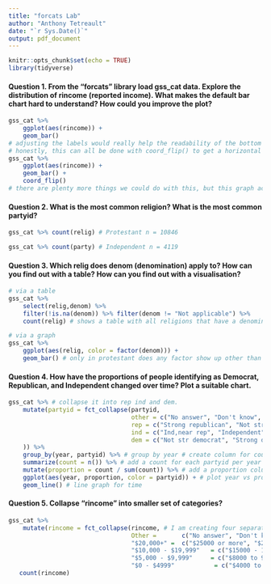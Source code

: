---
title: "forcats Lab"
author: "Anthony Tetreault"
date: "`r Sys.Date()`"
output: pdf_document
---

```{r setup, include=FALSE}
knitr::opts_chunk$set(echo = TRUE)
library(tidyverse)
```

#### Question 1.  From the "forcats" library load gss_cat data. Explore the distribution of rincome (reported income). What makes the default bar chart hard to understand? How could you improve the plot?
```{r}
gss_cat %>% 
    ggplot(aes(rincome)) +
    geom_bar()
# adjusting the labels would really help the readability of the bottom level. We could also reorder the x axis to go from lowest to highest.
# honestly, this can all be done with coord_flip() to get a horizontal bar chart, as well, if we have to do a bar chart.
gss_cat %>% 
    ggplot(aes(rincome)) +
    geom_bar() +
    coord_flip()
# there are plenty more things we could do with this, but this graph accurately shows the distribution of rincome by itself.
```

#### Question 2.  What is the most common religion? What is the most common partyid?
```{r}
gss_cat %>% count(relig) # Protestant n = 10846

gss_cat %>% count(party) # Independent n = 4119
```

#### Question 3.  Which relig does denom (denomination) apply to? How can you find out with a table? How can you find out with a visualisation?
```{r}
# via a table
gss_cat %>% 
    select(relig,denom) %>% 
    filter(!is.na(denom)) %>% filter(denom != "Not applicable") %>% 
    count(relig) # shows a table with all religions that have a denomination that is !na or "Not applicable". I guess I could have mutated the table to make all Not applicable values = to NA or used factors to do that.

# via a graph
gss_cat %>% 
    ggplot(aes(relig, color = factor(denom))) + 
    geom_bar() # only in protestant does any factor show up other than "No Answer" or "Don't Know"

```

#### Question 4.  How have the proportions of people identifying as Democrat, Republican, and Independent changed over time? Plot a suitable chart.
```{r}
gss_cat %>% # collapse it into rep ind and dem. 
    mutate(partyid = fct_collapse(partyid,
                                  other = c("No answer", "Don't know", "Other party"),
                                  rep = c("Strong republican", "Not str republican"),
                                  ind = c("Ind,near rep", "Independent", "Ind,near dem"),
                                  dem = c("Not str democrat", "Strong democrat")
    )) %>% 
    group_by(year, partyid) %>% # group by year # create column for count of each party affiliation.
    summarize(count = n()) %>% # add a count for each partyid per year
    mutate(proportion = count / sum(count)) %>% # add a proportion column using count
    ggplot(aes(year, proportion, color = partyid)) + # plot year vs proportion per partyid (color)
    geom_line() # line graph for time
```

#### Question 5.  Collapse "rincome" into smaller set of categories?
```{r}
gss_cat %>% 
    mutate(rincome = fct_collapse(rincome, # I am creating four separate income groupings and an Other category to capture all string answers
                                  Other =       c("No answer", "Don't know", "Refused", "Not applicable"),
                                  "$20,000+" =  c("$25000 or more", "$20000 - 24999"),
                                  "$10,000 - $19,999"   = c("$15000 - 19999", "$10000 - 14999"),
                                  "$5,000 - $9,999"     = c("$8000 to 9999", "$7000 to 7999",  "$6000 to 6999", "$5000 to 5999"),
                                  "$0 - $4999"           = c("$4000 to 4999",  "$3000 to 3999",  "$1000 to 2999",  "Lt $1000"))) %>% 
   count(rincome)
```

